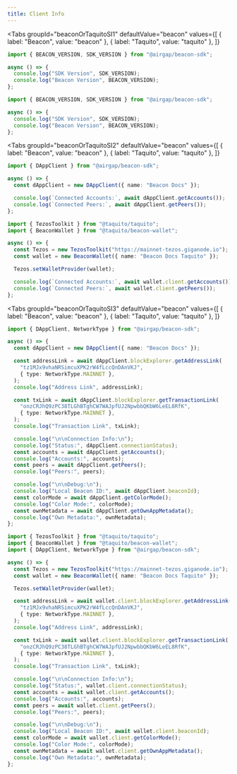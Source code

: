 ```yaml
---
title: Client Info
---
```


<Tabs
  groupId="beaconOrTaquitoSI1"
  defaultValue="beacon"
  values={[
    { label: "Beacon", value: "beacon" },
    { label: "Taquito", value: "taquito" },
  ]}
>
  <TabItem value="beacon">

```ts code title="title"
import { BEACON_VERSION, SDK_VERSION } from "@airgap/beacon-sdk";

async () => {
  console.log("SDK Version", SDK_VERSION);
  console.log("Beacon Version", BEACON_VERSION);
};
```

</TabItem>

<TabItem value="taquito">

```ts code title="title"
import { BEACON_VERSION, SDK_VERSION } from "@airgap/beacon-sdk";

async () => {
  console.log("SDK Version", SDK_VERSION);
  console.log("Beacon Version", BEACON_VERSION);
};
```

</TabItem>
</Tabs>

<Tabs
  groupId="beaconOrTaquitoSI2"
  defaultValue="beacon"
  values={[
    { label: "Beacon", value: "beacon" },
    { label: "Taquito", value: "taquito" },
  ]}
>
  <TabItem value="beacon">

```ts code title="title"
import { DAppClient } from "@airgap/beacon-sdk";

async () => {
  const dAppClient = new DAppClient({ name: "Beacon Docs" });

  console.log(`Connected Accounts:`, await dAppClient.getAccounts());
  console.log(`Connected Peers:`, await dAppClient.getPeers());
};
```

</TabItem>

<TabItem value="taquito">

```ts code title="title"
import { TezosToolkit } from "@taquito/taquito";
import { BeaconWallet } from "@taquito/beacon-wallet";

async () => {
  const Tezos = new TezosToolkit("https://mainnet-tezos.giganode.io");
  const wallet = new BeaconWallet({ name: "Beacon Docs Taquito" });

  Tezos.setWalletProvider(wallet);

  console.log(`Connected Accounts:`, await wallet.client.getAccounts());
  console.log(`Connected Peers:`, await wallet.client.getPeers());
};
```

</TabItem>
</Tabs>

<Tabs
  groupId="beaconOrTaquitoSI3"
  defaultValue="beacon"
  values={[
    { label: "Beacon", value: "beacon" },
    { label: "Taquito", value: "taquito" },
  ]}
>
  <TabItem value="beacon">

```ts code title="title"
import { DAppClient, NetworkType } from "@airgap/beacon-sdk";

async () => {
  const dAppClient = new DAppClient({ name: "Beacon Docs" });

  const addressLink = await dAppClient.blockExplorer.getAddressLink(
    "tz1MJx9vhaNRSimcuXPK2rW4fLccQnDAnVKJ",
    { type: NetworkType.MAINNET },
  );
  console.log("Address Link", addressLink);

  const txLink = await dAppClient.blockExplorer.getTransactionLink(
    "onzCRJhQ9zPC38TLGhBTghCW7WAJpfUJ2NpwbbQKbW6LeEL8RfK",
    { type: NetworkType.MAINNET },
  );
  console.log("Transaction Link", txLink);

  console.log("\n\nConnection Info:\n");
  console.log("Status:", dAppClient.connectionStatus);
  const accounts = await dAppClient.getAccounts();
  console.log("Accounts:", accounts);
  const peers = await dAppClient.getPeers();
  console.log("Peers:", peers);

  console.log("\n\nDebug:\n");
  console.log("Local Beacon ID:", await dAppClient.beaconId);
  const colorMode = await dAppClient.getColorMode();
  console.log("Color Mode:", colorMode);
  const ownMetadata = await dAppClient.getOwnAppMetadata();
  console.log("Own Metadata:", ownMetadata);
};
```

</TabItem>
<TabItem value="taquito">

```ts code title="title"
import { TezosToolkit } from "@taquito/taquito";
import { BeaconWallet } from "@taquito/beacon-wallet";
import { DAppClient, NetworkType } from "@airgap/beacon-sdk";

async () => {
  const Tezos = new TezosToolkit("https://mainnet-tezos.giganode.io");
  const wallet = new BeaconWallet({ name: "Beacon Docs Taquito" });

  Tezos.setWalletProvider(wallet);

  const addressLink = await wallet.client.blockExplorer.getAddressLink(
    "tz1MJx9vhaNRSimcuXPK2rW4fLccQnDAnVKJ",
    { type: NetworkType.MAINNET },
  );
  console.log("Address Link", addressLink);

  const txLink = await wallet.client.blockExplorer.getTransactionLink(
    "onzCRJhQ9zPC38TLGhBTghCW7WAJpfUJ2NpwbbQKbW6LeEL8RfK",
    { type: NetworkType.MAINNET },
  );
  console.log("Transaction Link", txLink);

  console.log("\n\nConnection Info:\n");
  console.log("Status:", wallet.client.connectionStatus);
  const accounts = await wallet.client.getAccounts();
  console.log("Accounts:", accounts);
  const peers = await wallet.client.getPeers();
  console.log("Peers:", peers);

  console.log("\n\nDebug:\n");
  console.log("Local Beacon ID:", await wallet.client.beaconId);
  const colorMode = await wallet.client.getColorMode();
  console.log("Color Mode:", colorMode);
  const ownMetadata = await wallet.client.getOwnAppMetadata();
  console.log("Own Metadata:", ownMetadata);
};
```

</TabItem>
</Tabs>
